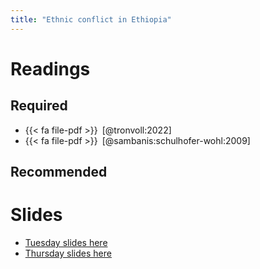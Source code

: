 ```yaml
---
title: "Ethnic conflict in Ethiopia"
---
```


# Readings


## Required


- {{< fa file-pdf >}}&ensp;[@tronvoll:2022]
- {{< fa file-pdf >}}&ensp;[@sambanis:schulhofer-wohl:2009]


## Recommended


# Slides

* [Tuesday slides here]()
* [Thursday slides here]()


